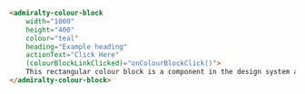 ```html
<admiralty-colour-block
    width="1000"
    height="400"
    colour="teal"
    heading="Example heading"
    actionText="Click Here"
    (colourBlockLinkClicked)="onColourBlockClick()">
    This rectangular colour block is a component in the design system and we hope you enjoy it.
</admiralty-colour-block>
```
